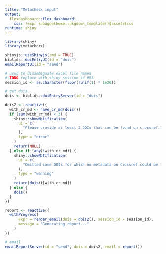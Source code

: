 ```yaml
---
title: "Metacheck input"
output: 
  flexdashboard::flex_dashboard:
    css: !expr subugoetheme::pkgdown_template()$assets$css
runtime: shiny
---
```


```r
library(shiny)
library(metacheck)
```


```r
shinyjs::useShinyjs(rmd = TRUE)
biblids::doiEntryUI(id = "dois")
emailReportUI(id = "send")
```

```r
# used to disambiguate excel file names
# TODO replace with shiny session id #83
session_id <- as.character(floor(runif(1) * 1e20))

# get dois
dois <- biblids::doiEntryServer(id = "dois")

dois2 <- reactive({
  with_cr_md <- have_cr_md(dois())
  if (sum(with_cr_md) < 3) {
    shiny::showNotification(
      ui = c(
        "Please provide at least 2 DOIs that can be found on crossref."
      ),
      type = "error"
    )
    return(NULL)
  } else if (any(!with_cr_md)) {
    shiny::showNotification(
      ui = c(
        "Omitted some DOIs for which no metadata on Crossref could be found."
      ),
      type = "warning"
    )
    return(dois()[with_cr_md])
  } else {
    dois()
  }
})

report <- reactive({
  withProgress(
      expr = render_email(dois = dois2(), session_id = session_id),
      message = "Generating report..."
    )
})

# email
emailReportServer(id = "send", dois = dois2, email = report())
```

